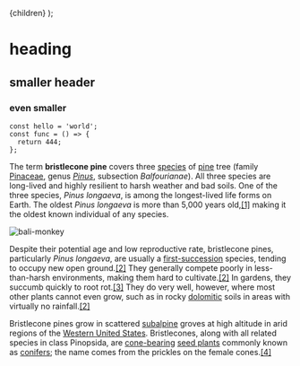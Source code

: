 
<DefaultLayout>{children}</DefaultLayout>
);

# heading

## smaller header

### even smaller

```tsx
const hello = 'world';
const func = () => {
  return 444;
};
```

The term **bristlecone pine** covers three [species](https://en.wikipedia.org/wiki/Species 'Species') of [pine](https://en.wikipedia.org/wiki/Pine 'Pine') tree (family [Pinaceae](https://en.wikipedia.org/wiki/Pinaceae 'Pinaceae'), genus [_Pinus_](https://en.wikipedia.org/wiki/Pinus 'Pinus'), subsection _Balfourianae_). All three species are long-lived and highly resilient to harsh weather and bad soils. One of the three species, _Pinus longaeva_, is among the longest-lived life forms on Earth. The oldest _Pinus longaeva_ is more than 5,000 years old,[\[1\]](https://en.wikipedia.org/wiki/Bristlecone_pine#cite_note-oldest-1) making it the oldest known individual of any species.

![bali-monkey](../static/mahkeo-monkey.jpg)

Despite their potential age and low reproductive rate, bristlecone pines, particularly _Pinus longaeva_, are usually a [first-succession](https://en.wikipedia.org/wiki/Primary_succession 'Primary succession') species, tending to occupy new open ground.[\[2\]](https://en.wikipedia.org/wiki/Bristlecone_pine#cite_note-FEIS-2) They generally compete poorly in less-than-harsh environments, making them hard to cultivate.[\[2\]](https://en.wikipedia.org/wiki/Bristlecone_pine#cite_note-FEIS-2) In gardens, they succumb quickly to root rot.[\[3\]](https://en.wikipedia.org/wiki/Bristlecone_pine#cite_note-3) They do very well, however, where most other plants cannot even grow, such as in rocky [dolomitic](<https://en.wikipedia.org/wiki/Dolomite_(mineral)> 'Dolomite (mineral)') soils in areas with virtually no rainfall.[\[2\]](https://en.wikipedia.org/wiki/Bristlecone_pine#cite_note-FEIS-2)

Bristlecone pines grow in scattered [subalpine](https://en.wikipedia.org/wiki/Subalpine 'Subalpine') groves at high altitude in arid regions of the [Western United States](https://en.wikipedia.org/wiki/Western_United_States 'Western United States'). Bristlecones, along with all related species in class Pinopsida, are [cone-bearing](https://en.wikipedia.org/wiki/Conifer_cone 'Conifer cone') [seed plants](https://en.wikipedia.org/wiki/Seed_plant 'Seed plant') commonly known as [conifers](https://en.wikipedia.org/wiki/Conifer 'Conifer'); the name comes from the prickles on the female cones.[\[4\]](https://en.wikipedia.org/wiki/Bristlecone_pine#cite_note-ARKive-4)
